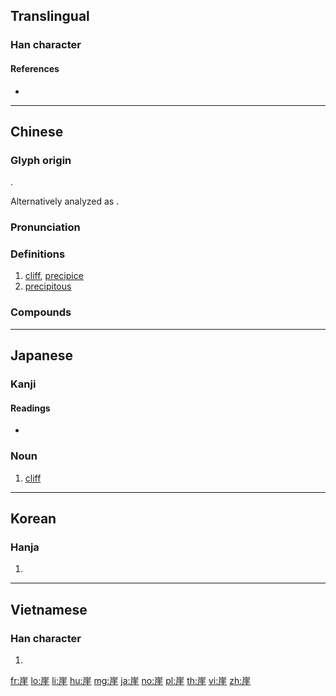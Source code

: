 {{also|岸}}
==Translingual==

===Han character===
{{Han char|rn=46|rad=山|as=08|sn=11|four=22214|canj=UMGG|ids=⿱山厓}}

====References====
* {{Han ref|kx=0314.080|dkj=08180|dj=0614.250|hdz=10778.080|uh=5D16|ud=23830|bh=B156|bd=45398}}

----

==Chinese==
{{zh-forms}}

===Glyph origin===
{{Han etym}}
{{Han compound|山|t1=mountain|厓|t2=cliff|ls=psc|c1=s|c2=p}}.

Alternatively analyzed as {{Han compound|屵|t1=cliff|圭|ls=psc|c1=s|c2=p}}.

===Pronunciation===
{{zh-pron
|m=崖
|ma=y
|c=ngaai4
|h=pfs=
|md=
|mn=qz,tw,xm,zz:gâi/qz,xm:gâ
|w=
|mc=y
|oc=y
|cat=
}}

===Definitions===
{{zh-hanzi}}

# [[cliff]], [[precipice]]
# [[precipitous]]

===Compounds===
{{zh-der|不立崖岸|勒馬懸崖|墮崖|山崖|峻崖|崇崖|崖山|崖岸|崖岸自高|崖檢|崖次|崖涘|崖略|崖異|崖縣|崖邊|巉崖|巔崖|巔崖峻谷|懸崖|懸崖勒馬|懸崖峭壁|懸崖絕壁|摩崖|摩崖石刻|斷崖|海崖|海蝕崖|珠崖|瓊崖海棠|視覺懸崖|立崖岸|臨崖勒馬|自崖而反|骨崖崖}}

----

==Japanese==

===Kanji===
{{ja-kanji|grade=c|rs=山08}}

====Readings====
{{ja-kanjitab|がけ|yomi=k}}
* {{ja-readings|goon=[[げ]] (ge)|kanon=[[がい]] (gai)|kun=[[がけ]] (gake)}}

===Noun===
{{ja-noun|がけ}}

# [[cliff]]

----

==Korean==

===Hanja===
{{ko-hanja|hangeul=[[애]], [[의]]|rv=ae, ui|mr=ae, ŭi}}

# {{defn|lang=ko|sort=山08}}

----

==Vietnamese==

===Han character===
{{vi-hantu|[[nhai]], [[day]]|rs=山08}}

# {{defn|lang=vi|sort=山08}}

[[fr:崖]]
[[lo:崖]]
[[li:崖]]
[[hu:崖]]
[[mg:崖]]
[[ja:崖]]
[[no:崖]]
[[pl:崖]]
[[th:崖]]
[[vi:崖]]
[[zh:崖]]
